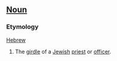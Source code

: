 ==[[Noun]]==

===Etymology=== 
[[Hebrew]]

# The [[girdle]] of a [[Jewish]] [[priest]] or [[officer]].